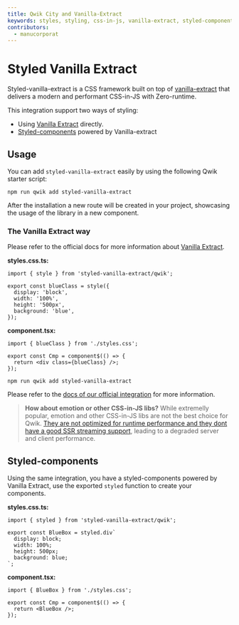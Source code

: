 ```yaml
---
title: Qwik City and Vanilla-Extract
keywords: styles, styling, css-in-js, vanilla-extract, styled-components
contributors:
  - manucorporat
---
```


# Styled Vanilla Extract

Styled-vanilla-extract is a CSS framework built on top of [vanilla-extract](https://vanilla-extract.style/) that delivers a modern and performant CSS-in-JS with Zero-runtime.

This integration support two ways of styling:

- Using [Vanilla Extract](https://vanilla-extract.style/) directly.
- [Styled-components](https://styled-components.com/) powered by Vanilla-extract

## Usage

You can add `styled-vanilla-extract` easily by using the following Qwik starter script:

```shell
npm run qwik add styled-vanilla-extract
```

After the installation a new route will be created in your project, showcasing the usage of the library in a new component.

### The Vanilla Extract way

Please refer to the official docs for more information about [Vanilla Extract](https://vanilla-extract.style/documentation/getting-started).

**styles.css.ts:**

```tsx
import { style } from 'styled-vanilla-extract/qwik';

export const blueClass = style({
  display: 'block',
  width: '100%',
  height: '500px',
  background: 'blue',
});
```

**component.tsx:**

```tsx
import { blueClass } from './styles.css';

export const Cmp = component$(() => {
  return <div class={blueClass} />;
});
```

```shell
npm run qwik add styled-vanilla-extract
```

Please refer to the [docs of our official integration](/qwikcity/integrations/styled-vanilla-extract/index.mdx) for more information.

> **How about emotion or other CSS-in-JS libs?** While extremelly popular, emotion and other CSS-in-JS libs are not the best choice for Qwik. [They are not optimized for runtime performance and they dont have a good SSR streaming support](https://dev.to/srmagura/why-were-breaking-up-wiht-css-in-js-4g9b), leading to a degraded server and client performance.

## Styled-components

Using the same integration, you have a styled-components powered by Vanilla Extract, use the exported `styled` function to create your components.

**styles.css.ts:**

```tsx
import { styled } from 'styled-vanilla-extract/qwik';

export const BlueBox = styled.div`
  display: block;
  width: 100%;
  height: 500px;
  background: blue;
`;
```

**component.tsx:**

```tsx
import { BlueBox } from './styles.css';

export const Cmp = component$(() => {
  return <BlueBox />;
});
```
